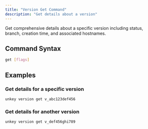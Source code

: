 ```yaml
---
title: "Version Get Command"
description: "Get details about a version"
---
```

Get comprehensive details about a specific version including status, branch, creation time, and associated hostnames.

## Command Syntax

```bash
get [flags]
```

## Examples

### Get details for a specific version

```bash
unkey version get v_abc123def456
```

### Get details for another version

```bash
unkey version get v_def456ghi789
```
